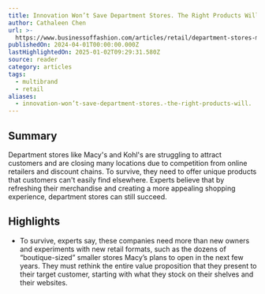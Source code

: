 ```yaml
---
title: Innovation Won’t Save Department Stores. The Right Products Will.
author: Cathaleen Chen
url: >-
  https://www.businessoffashion.com/articles/retail/department-stores-macys-nordstrom-kohls/
publishedOn: 2024-04-01T00:00:00.000Z
lastHighlightedOn: 2025-01-02T09:29:31.580Z
source: reader
category: articles
tags:
  - multibrand
  - retail
aliases:
  - innovation-won’t-save-department-stores.-the-right-products-will.
---
```

## Summary

Department stores like Macy's and Kohl's are struggling to attract customers and are closing many locations due to competition from online retailers and discount chains. To survive, they need to offer unique products that customers can't easily find elsewhere. Experts believe that by refreshing their merchandise and creating a more appealing shopping experience, department stores can still succeed.

## Highlights
- To survive, experts say, these companies need more than new owners and experiments with new retail formats, such as the dozens of “boutique-sized” smaller stores Macy’s plans to open in the next few years. They must rethink the entire value proposition that they present to their target customer, starting with what they stock on their shelves and their websites.
